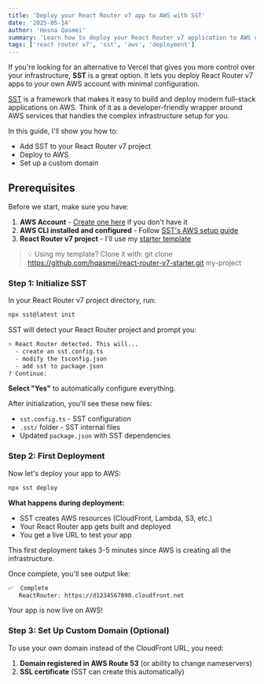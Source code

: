 ```yaml
---
title: 'Deploy your React Router v7 app to AWS with SST'
date: '2025-05-14'
author: 'Hosna Qasmei'
summary: 'Learn how to deploy your React Router v7 application to AWS using SST for scalable, serverless hosting with automatic CI/CD.'
tags: ['react router v7', 'sst', 'aws', 'deployment']
---
```


If you're looking for an alternative to Vercel that gives you more control over your infrastructure, **SST** is a great option. It lets you deploy React Router v7 apps to your own AWS account with minimal configuration.

[SST](https://sst.dev/docs/) is a framework that makes it easy to build and deploy modern full-stack applications on AWS. Think of it as a developer-friendly wrapper around AWS services that handles the complex infrastructure setup for you.

In this guide, I'll show you how to:

- Add SST to your React Router v7 project
- Deploy to AWS
- Set up a custom domain

## Prerequisites

Before we start, make sure you have:

1. **AWS Account** - [Create one here](https://aws.amazon.com/) if you don't have it
2. **AWS CLI installed and configured** - Follow [SST's AWS setup guide](https://sst.dev/docs/aws-accounts/)
3. **React Router v7 project** - I'll use my [starter template](https://github.com/hqasmei/react-router-v7-starter)

> 💡 Using my template? Clone it with: git clone https://github.com/hqasmei/react-router-v7-starter.git my-project

### Step 1: Initialize SST

In your React Router v7 project directory, run:

```bash
npx sst@latest init
```

SST will detect your React Router project and prompt you:

```bash
> React Router detected. This will...
  - create an sst.config.ts
  - modify the tsconfig.json
  - add sst to package.json
? Continue:
```

**Select "Yes"** to automatically configure everything.

After initialization, you'll see these new files:

- `sst.config.ts` - SST configuration
- `.sst/` folder - SST internal files
- Updated `package.json` with SST dependencies

### Step 2: First Deployment

Now let's deploy your app to AWS:

```bash
npx sst deploy
```

**What happens during deployment:**

- SST creates AWS resources (CloudFront, Lambda, S3, etc.)
- Your React Router app gets built and deployed
- You get a live URL to test your app

This first deployment takes 3-5 minutes since AWS is creating all the infrastructure.

Once complete, you'll see output like:

```bash
✅  Complete
   ReactRouter: https://d1234567890.cloudfront.net
```

Your app is now live on AWS!

### Step 3: Set Up Custom Domain (Optional)

To use your own domain instead of the CloudFront URL, you need:

1. **Domain registered in AWS Route 53** (or ability to change nameservers)
2. **SSL certificate** (SST can create this automatically)
